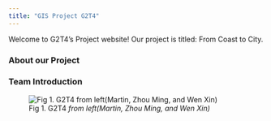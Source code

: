 ```yaml
---
title: "GIS Project G2T4"
---
```


Welcome to G2T4's Project website! Our project is titled: From Coast to City.

### About our Project

### Team Introduction

![Fig 1. G2T4 *from left(Martin, Zhou Ming, and Wen Xin)*](grpPic.jpg){fig-align="center"}

